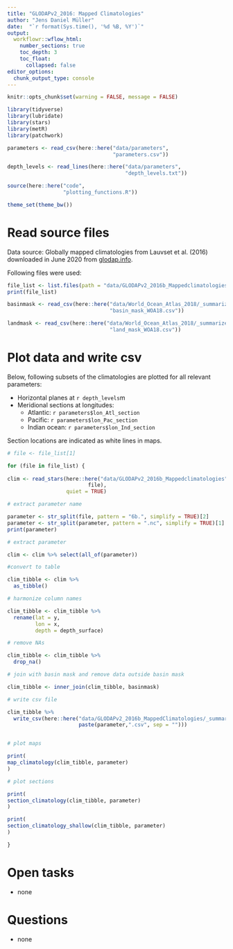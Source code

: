 ```yaml
---
title: "GLODAPv2_2016: Mapped Climatologies"
author: "Jens Daniel Müller"
date:  "`r format(Sys.time(), '%d %B, %Y')`"
output: 
  workflowr::wflow_html:
    number_sections: true
    toc_depth: 3
    toc_float:
      collapsed: false
editor_options:
  chunk_output_type: console
---
```


```r
knitr::opts_chunk$set(warning = FALSE, message = FALSE)
```

```r
library(tidyverse)
library(lubridate)
library(stars)
library(metR)
library(patchwork)
```

```r

parameters <- read_csv(here::here("data/parameters",
                                  "parameters.csv"))

depth_levels <- read_lines(here::here("data/parameters",
                                      "depth_levels.txt"))

source(here::here("code",
                  "plotting_functions.R"))

```


```r
theme_set(theme_bw())
```



# Read source files

Data source: Globally mapped climatologies from Lauvset et al. (2016) downloaded in June 2020 from [glodap.info](https://www.glodap.info/).

Following files were used: 

```r

file_list <- list.files(path = "data/GLODAPv2_2016b_Mappedclimatologies", pattern = "*.nc")
print(file_list)

```


```r

basinmask <- read_csv(here::here("data/World_Ocean_Atlas_2018/_summarized_files",
                                 "basin_mask_WOA18.csv"))

landmask <- read_csv(here::here("data/World_Ocean_Atlas_2018/_summarized_files",
                                 "land_mask_WOA18.csv"))

```


# Plot data and write csv

Below, following subsets of the climatologies are plotted for all relevant parameters:  

- Horizontal planes at `r depth_levels`m
- Meridional sections at longitudes:
  - Atlantic: `r parameters$lon_Atl_section`
  - Pacific: `r parameters$lon_Pac_section`
  - Indian ocean: `r parameters$lon_Ind_section`

Section locations are indicated as white lines in maps.

```r

# file <- file_list[1]

for (file in file_list) {
 
clim <- read_stars(here::here("data/GLODAPv2_2016b_Mappedclimatologies",
                          file),
                   quiet = TRUE)

# extract parameter name

parameter <- str_split(file, pattern = "6b.", simplify = TRUE)[2]
parameter <- str_split(parameter, pattern = ".nc", simplify = TRUE)[1]
print(parameter)

# extract parameter

clim <- clim %>% select(all_of(parameter))

#convert to table

clim_tibble <- clim %>% 
  as_tibble()

# harmonize column names

clim_tibble <- clim_tibble %>% 
  rename(lat = y,
         lon = x,
         depth = depth_surface)

# remove NAs

clim_tibble <- clim_tibble %>% 
  drop_na()

# join with basin mask and remove data outside basin mask

clim_tibble <- inner_join(clim_tibble, basinmask)

# write csv file

clim_tibble %>% 
  write_csv(here::here("data/GLODAPv2_2016b_MappedClimatologies/_summarized_files",
                       paste(parameter,".csv", sep = "")))


# plot maps

print(
map_climatology(clim_tibble, parameter)
)

# plot sections

print(
section_climatology(clim_tibble, parameter)
)

print(
section_climatology_shallow(clim_tibble, parameter)
)

}


```

# Open tasks

- none

# Questions

- none
